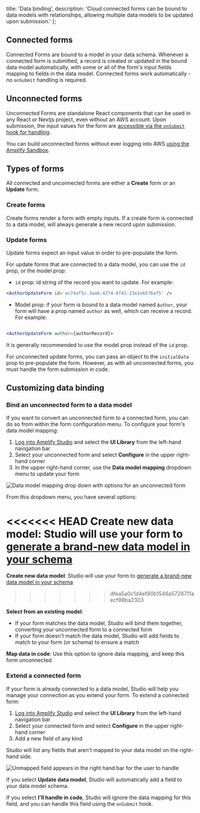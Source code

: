   title: 'Data binding',
  description:
    'Cloud connected forms can be bound to data models with relationships, allowing multiple data models to be updated upon submission.'
};

## Connected forms
Connected Forms are bound to a model in your data schema. Whenever a connected form is submitted, a record is created or updated in the bound data model automatically, with some or all of the form's input fields mapping to fields in the data model. Connected forms work automatically - no `onSubmit` handling is required.

## Unconnected forms
Unconnected Forms are standalone React components that can be used in any React or Nextjs project, even without an AWS account. Upon submission, the input values for the form are [accessible via the `onSubmit` hook for handling](/console/formbuilder/lifecycle/#handle-form-data-submissions---onsubmit). 

You can build unconnected forms without ever logging into AWS [using the Amplify Sandbox](https://sandbox.amplifyapp.com/ui-library). 

## Types of forms

All connected and unconnected forms are either a **Create** form or an **Update** form. 

### Create forms

Create forms render a form with empty inputs. If a create form is connected to a data model, will always generate a new record upon submission.

### Update forms
Update forms expect an input value in order to pre-populate the form. 

For update forms that are connected to a data model, you can use the `id` prop, or the model prop:
* `id` prop: id string of the record you want to update. For example:

```jsx
<AuthorUpdateForm id='ac74af5c-3aab-4274-8f41-23e1e6576af5' />
```

* Model prop: if your form is bound to a data model named `Author`, your form will have a prop named `author` as well, which can receive a record. For example:

```jsx

<AuthorUpdateForm author={authorRecord}>

```
It is generally recommended to use the model prop instead of the `id` prop. 

For unconnected update forms, you can pass an object to the `initialData` prop to pre-populate the form. However, as with all unconnected forms, you must handle the form submission in code. 

## Customizing data binding

### Bind an unconnected form to a data model

If you want to convert an unconnected form to a connected form, you can do so from within the form configuration menu. To configure your form's data model mapping:
1. [Log into Amplify Studio](/console/adminui/start/) and select the **UI Library** from the left-hand navigation bar
1. Select your unconnected form and select **Configure** in the upper right-hand corner
1. In the upper right-hand corner, use the **Data model mapping** dropdown menu to update your form

![Data model mapping drop down with options for an unconnected form](/images/console/formbuilder/data-model-mapping.png)

From this dropdown menu, you have several options:

<<<<<<< HEAD
**Create new data model**: Studio will use your form to [generate a brand-new data model in your schema](/data/data-model/)
=======
**Create new data model**: Studio will use your form to [generate a brand-new data model in your schema](/console/data/data-model/)
>>>>>>> dfea5a0c1d4ef80b1546a5726711aecf98ba2303

**Select from an existing model**: 
  * If your form matches the data model, Studio will bind them together, converting your unconnected form to a connected form
  * If your form doesn't match the data model, Studio will add fields to match to your form (or schema) to ensure a match

**Map data in code**: Use this option to ignore data mapping, and keep this form unconnected

### Extend a connected form

If your form is already connected to a data model, Studio will help you manage your connection as you extend your form. To extend a connected form:
1. [Log into Amplify Studio](/console/adminui/start/) and select the **UI Library** from the left-hand navigation bar
1. Select your connected form and select **Configure** in the upper right-hand corner
1. Add a new field of any kind

Studio will list any fields that aren't mapped to your data model on the right-hand side. 

![Unmapped field appears in the right hand bar for the user to handle](/images/console/formbuilder/data-model-field-mapping.png)

If you select **Update data model**, Studio will automatically add a field to your data model schema. 

If you select **I'll handle in code**, Studio will ignore the data mapping for this field, and you can handle this field using the `onSubmit` hook. 
